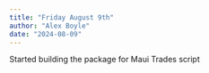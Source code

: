 ```yaml
---
title: "Friday August 9th"
author: "Alex Boyle"
date: "2024-08-09"
---
```


Started building the package for Maui Trades script
